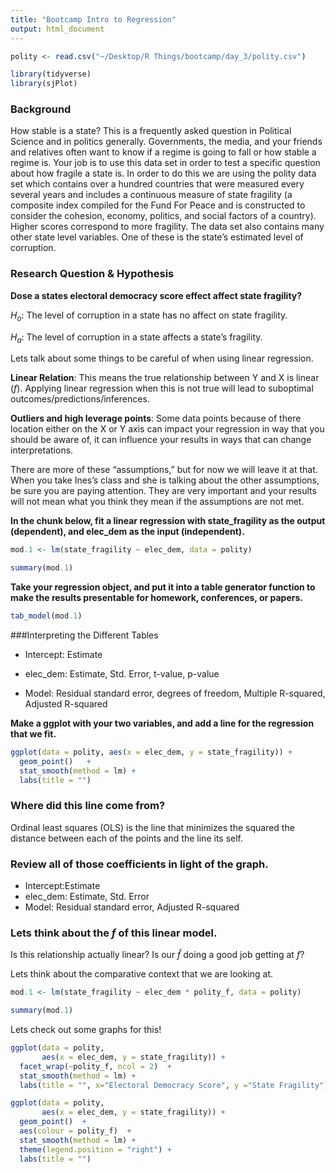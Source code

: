 ```yaml
---
title: "Bootcamp Intro to Regression"
output: html_document
---
```


```r
polity <- read.csv("~/Desktop/R Things/bootcamp/day_3/polity.csv")
```

```r
library(tidyverse)
library(sjPlot)
```

### Background
How stable is a state? This is a frequently asked question in Political Science and in politics generally. Governments, the media, and your friends and relatives often want to know if a regime is going to fall or how stable a regime is. Your job is to use this data set in order to test a specific question about how fragile a state is. In order to do this we are using the polity data set which contains over a hundred countries that were measured every several years and includes a continuous measure of state fragility (a composite index compiled for the Fund For Peace and is constructed to consider the cohesion, economy, politics, and social factors of a country). Higher scores correspond to more fragility. The data set also contains many other state level variables. One of these is the state's estimated level of corruption.

### Research Question & Hypothesis

**Dose a states electoral democracy score effect affect state fragility?**

$H_o$: The level of corruption in a state has no affect on state fragility.

$H_a$: The level of corruption in a state affects a state's fragility.

Lets talk about some things to be careful of when using linear regression.

**Linear Relation**: This means the true relationship between Y and X is linear ($f$). Applying linear regression when this is not true will lead to suboptimal outcomes/predictions/inferences.

**Outliers and high leverage points**: Some data points because of there location either on the X or Y axis can impact your regression in way that you should be aware of, it can influence your results in ways that can change interpretations.

There are more of these "assumptions," but for now we will leave it at that. When you take Ines's class and she is talking about the other assumptions, be sure you are paying attention. They are very important and your results will not mean what you think they mean if the assumptions are not met. 


**In the chunk below, fit a linear regression with state_fragility as the output (dependent), and elec_dem as the input (independent).**

```r
mod.1 <- lm(state_fragility ~ elec_dem, data = polity) 

summary(mod.1)
```

**Take your regression object, and put it into a table generator function to make the results presentable for homework, conferences, or papers.**

```r
tab_model(mod.1)
```

###Interpreting the Different Tables

- Intercept: Estimate

- elec_dem: Estimate, Std. Error, t-value, p-value

- Model: Residual standard error, degrees of freedom, Multiple R-squared, Adjusted R-squared

**Make a ggplot with your two variables, and add a line for the regression that we fit.**

```r
ggplot(data = polity, aes(x = elec_dem, y = state_fragility)) +
  geom_point()   +
  stat_smooth(method = lm) +
  labs(title = "")
```

### Where did this line come from?

Ordinal least squares (OLS) is the line that minimizes the squared the distance between each of the points and the line its self.  

### Review all of those coefficients in light of the graph.

- Intercept:Estimate
- elec_dem: Estimate, Std. Error
- Model: Residual standard error, Adjusted R-squared


### Lets think about the $f$ of this linear model.

Is this relationship actually linear? Is our $\hat{f}$ doing a good job getting at $f$?

Lets think about the comparative context that we are looking at. 

```r
mod.1 <- lm(state_fragility ~ elec_dem * polity_f, data = polity) 

summary(mod.1)
```

Lets check out some graphs for this!

```r
ggplot(data = polity, 
       aes(x = elec_dem, y = state_fragility)) +
  facet_wrap(~polity_f, ncol = 2)  +
  stat_smooth(method = lm) +
  labs(title = "", x="Electoral Democracy Score", y ="State Fragility")

ggplot(data = polity, 
       aes(x = elec_dem, y = state_fragility)) +
  geom_point()  +
  aes(colour = polity_f)  +
  stat_smooth(method = lm) +
  theme(legend.position = "right") +
  labs(title = "")
```


